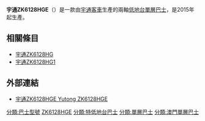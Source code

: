 {{noteTA
|1=zh-tw:底盤;zh-hans:地板;zh-hk:地台;
|2=zh-tw:公車;zh-hans:公交;zh-hk:巴士;
}}
{{巴士型號信息框
| background       = 
| name             = 宇通ZK6128HGE
| imagesize        = 300px
| image            = New Era 5001 3.JPG
| caption          = 新時代的宇通ZK6128HGE（已全數轉往澳巴）
| image_two        = TCM MT7115 22.JPG
| caption_two      = 2018年8月兩巴合併後，澳巴成為該車型在澳門的唯一使用者
| image_three      = 
| caption_three    = 
| manufacturer     = [[宇通客車|宇通客車]]
| factory          = {{PRC}}[[河南省|河南省]][[鄭州市|鄭州市]]
| replaced         = 
| yearconstruction = 
| successor        = 
| competitor       = 
| Operator         = [[澳門公共汽車股份有限公司|澳門公共汽車股份有限公司]]
| assembly         = 
| length           = 
| width            = 
| height           = 
| capacity         = 82人
| floortype        = [[低地台巴士|低地台巴士]]
| doors            = 
| weight           = 
| chassis          = 
| engine           = [[玉柴|玉柴]]YC6L280-4Z
| gearbox          = [[艾利森發動機公司|艾利森]]
| horsepower       = 
}}
'''宇通ZK6128HGE'''（{{lang-en|'''Yutong ZK6128HGE'''}}）是一款由[[宇通客車|宇通客車]]生產的兩軸[[低地台巴士|低地台]][[單層巴士|單層巴士]]，是2015年起生產。

== 相關條目 ==
* [[宇通ZK6128HG|宇通ZK6128HG]]
* [[宇通ZK6128HG1|宇通ZK6128HG1]]

== 外部連結 ==
* [http://www.qbusfile.com/macau/newerayutong12m/newerayutong12m.htm 宇通ZK6128HGE Yutong ZK6128HGE]{{Wayback|url=http://www.qbusfile.com/macau/newerayutong12m/newerayutong12m.htm |date=20170429054601 }}
{{宇通集團}}

[[分類:巴士型號|分類:巴士型號]]
[[分類:宇通客車|ZK6128HGE]]
[[分類:特低地台巴士|分類:特低地台巴士]]
[[分類:單層巴士|分類:單層巴士]]
[[分類:澳門單層巴士|分類:澳門單層巴士]]